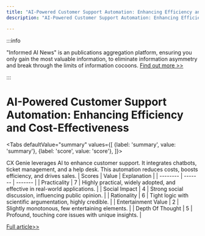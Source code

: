 ```yaml
---
title: "AI-Powered Customer Support Automation: Enhancing Efficiency and Cost-Effectiveness"
description: "AI-Powered Customer Support Automation: Enhancing Efficiency and Cost-Effectiveness"

---
```



:::info

"Informed AI News" is an publications aggregation platform, ensuring you only gain the most valuable information, to eliminate information asymmetry and break through the limits of information cocoons.  [Find out more >>](/)

:::

# AI-Powered Customer Support Automation: Enhancing Efficiency and Cost-Effectiveness


<Tabs
	defaultValue="summary"
	values={[
	{label: 'summary', value: 'summary'},
	{label: 'score', value: 'score'},
]}>
<TabItem value="summary">


CX Genie leverages AI to enhance customer support. It integrates chatbots, ticket management, and a help desk. This automation reduces costs, boosts efficiency, and drives sales.
</TabItem>
<TabItem value="score">
	| Scores     | Value   | Explanation |
	| -------- | ------- | ------- |
	| Practicality  | 7    | Highly practical, widely adopted, and effective in real-world applications.    |
	| Social Impact | 4     | Strong social discussion, influencing public opinion.    |
	| Rationality    | 6    | Tight logic with scientific argumentation, highly credible.    |
	| Entertainment Value    | 2    | Slightly monotonous, few entertaining elements.    |
	| Depth Of Thought    | 5    | Profound, touching core issues with unique insights.    |
</TabItem>
</Tabs>

[Full article>>](https://www.producthunt.com/posts/cx-genie-2)
